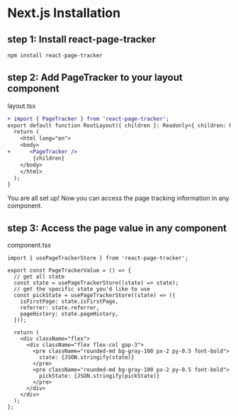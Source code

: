 # Next.js Installation


## step 1: Install react-page-tracker

```bash
npm install react-page-tracker
```

## step 2: Add PageTracker to your layout component
layout.tsx
```diff
+ import { PageTracker } from 'react-page-tracker';
export default function RootLayout({ children }: Readonly<{ children: React.ReactNode; }>) {
  return (
    <html lang="en">
    <body>
+      <PageTracker />
        {children}
    </body>
    </html>
  );
}
```

You are all set up! Now you can access the page tracking information in any component.

## step 3: Access the page value in any component
component.tsx
```tsx
import { usePageTrackerStore } from 'react-page-tracker';

export const PageTrackerValue = () => {
  // get all state
  const state = usePageTrackerStore((state) => state);
  // get the specific state you'd like to use
  const pickState = usePageTrackerStore((state) => ({
    isFirstPage: state.isFirstPage,
    referrer: state.referrer,
    pageHistory: state.pageHistory,
  }));

  return (
    <div className="flex">
      <div className="flex flex-col gap-3">
        <pre className="rounded-md bg-gray-100 px-2 py-0.5 font-bold">
          state: {JSON.stringify(state)}
        </pre>
        <pre className="rounded-md bg-gray-100 px-2 py-0.5 font-bold">
          pickState: {JSON.stringify(pickState)}
        </pre>
      </div>
    </div>
  );
};
```
